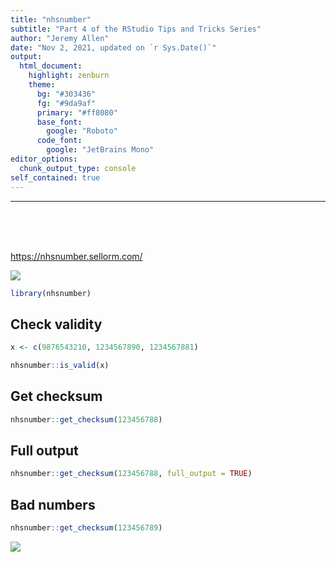 ```yaml
---
title: "nhsnumber"
subtitle: "Part 4 of the RStudio Tips and Tricks Series"
author: "Jeremy Allen"
date: "Nov 2, 2021, updated on `r Sys.Date()`"
output:
  html_document:
    highlight: zenburn
    theme:
      bg: "#303436"
      fg: "#9da9af"
      primary: "#ff8080"
      base_font:
        google: "Roboto"
      code_font:
        google: "JetBrains Mono"
editor_options: 
  chunk_output_type: console
self_contained: true
---
```

---

<br>  
<br>  

<https://nhsnumber.sellorm.com/>

![](images/nhs.png)

```r

library(nhsnumber)

```

## Check validity

```r

x <- c(9876543210, 1234567890, 1234567881)

nhsnumber::is_valid(x)

```

## Get checksum

```r

nhsnumber::get_checksum(123456788)

```

## Full output

```r

nhsnumber::get_checksum(123456788, full_output = TRUE)

```

## Bad numbers

```r

nhsnumber::get_checksum(123456789)

```

![](images/checksum_error.png)
